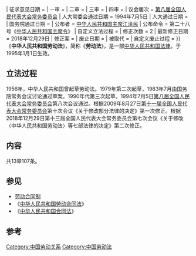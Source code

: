 {{Refimprove|time=2020-10-27T01:50:34+00:00}}
{{Infobox PRC legislation
| 名称 = 中华人民共和国劳动法
| 简称 = 劳动法
| 起草机关 = 劳动法起草小组
| 提案方 = [[中华人民共和国国务院|中华人民共和国国务院]]
| 公布日期 = 1994年7月5日
| 施行日期 = 1995年1月1日
| 类别 = 普通法律
| wikisource =中华人民共和国劳动法
| pdf = 中华人民共和国劳动法.pdf
|  flk-id1-name = 中华人民共和国劳动法 (2009年)
|  flk-id1 = MmM5MDlmZGQ2NzhiZjE3OTAxNjc4YmY2ZTNjMDA1MDU%3D
|  flk-id2-name = 中华人民共和国劳动法 (2018年)
|  flk-id2 = ZmY4MDgwODE2ZjEzNWY0NjAxNmYyMGYxNmVlMTE3Mzc%3D
| 现状 = {{#ifexpr:{{CURRENTTIMESTAMP}}<20201201080000|施行中}}
<!-- 立法 -->
| 征求意见日期 = 
| 一审 = 
| 二审 = 
| 三审 = 
| 四审 = 
| 议会届次 = [[第八届全国人民代表大会常务委员会|第八届全国人民代表大会常务委员会]]
| 人大常委会通过日期 = 1994年7月5日
| 人大通过日期 = 
| 国务院通过日期 = 
| 公布者 = [[中华人民共和国主席|中华人民共和国主席]][[江泽民|江泽民]]
| 公布命令 = 第二十八号《[[中华人民共和国主席令|中华人民共和国主席令]]》
| 自定义立法过程 = 
<!-- 修正 -->
| 修正次数 = 2
| 最新修正日期 = 2018年12月29日
| 修正案 = 
<!-- 废止 -->
| 废止日期 = 
| 被取代 = 
| 自定义废止过程 = 
}}
《'''中华人民共和国劳动法'''》，简称《'''劳动法'''》，是一部[[中华人民共和国法律|中华人民共和国法律]]。于1995年1月1日生效。

==立法过程==
1956年，中华人民共和国曾起草劳动法。1979年第二次起草，1983年7月由国务院常务会议讨论通过草案。1990年代第三次起草。1994年7月5日[[第八届全国人民代表大会常务委员会|第八届全国人民代表大会常务委员会]]第八次会议通过。根据2009年8月27日[[第十一届全国人民代表大会常务委员会|第十一届全国人民代表大会常务委员会]]第十次会议《关于修改部分法律的决定》第一次修正。根据2018年12月29日第十三届全国人民代表大会常务委员会第七次会议《关于修改〈中华人民共和国劳动法〉等七部法律的决定》第二次修正。

==内容==
共13章107条。

== 参见 ==
{{Portal|中华人民共和国|法律|经济}}
* [[劳动合同制|劳动合同制]]
* 《[[中华人民共和国劳动合同法|中华人民共和国劳动合同法]]》
* 《[[中华人民共和国合同法|中华人民共和国合同法]]》

==参考==
{{reflist}}

[[Category:中国劳动关系|Category:中国劳动关系]]
[[Category:中国劳动法|Category:中国劳动法]]